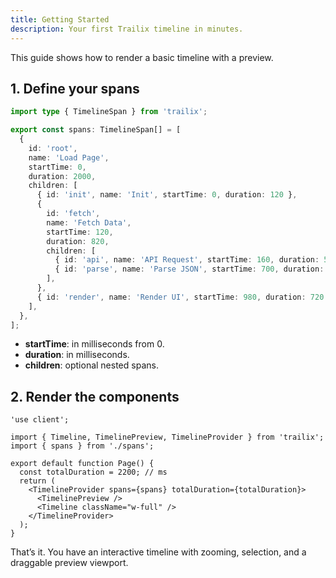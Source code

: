 ```yaml
---
title: Getting Started
description: Your first Trailix timeline in minutes.
---
```


This guide shows how to render a basic timeline with a preview.

## 1. Define your spans

```ts
import type { TimelineSpan } from 'trailix';

export const spans: TimelineSpan[] = [
  {
    id: 'root',
    name: 'Load Page',
    startTime: 0,
    duration: 2000,
    children: [
      { id: 'init', name: 'Init', startTime: 0, duration: 120 },
      {
        id: 'fetch',
        name: 'Fetch Data',
        startTime: 120,
        duration: 820,
        children: [
          { id: 'api', name: 'API Request', startTime: 160, duration: 520 },
          { id: 'parse', name: 'Parse JSON', startTime: 700, duration: 150 },
        ],
      },
      { id: 'render', name: 'Render UI', startTime: 980, duration: 720 },
    ],
  },
];
```

- **startTime**: in milliseconds from 0.
- **duration**: in milliseconds.
- **children**: optional nested spans.

## 2. Render the components

```tsx
'use client';

import { Timeline, TimelinePreview, TimelineProvider } from 'trailix';
import { spans } from './spans';

export default function Page() {
  const totalDuration = 2200; // ms
  return (
    <TimelineProvider spans={spans} totalDuration={totalDuration}>
      <TimelinePreview />
      <Timeline className="w-full" />
    </TimelineProvider>
  );
}
```

That’s it. You have an interactive timeline with zooming, selection, and a draggable preview viewport.
